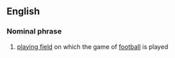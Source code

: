 ==English==
===Nominal phrase===
#{{fb}} [[playing field]] on which the game of [[football]] is played

{{cat|Nominal phrases}}
